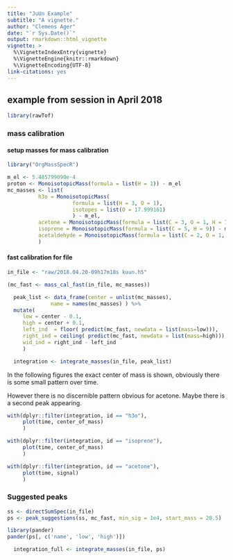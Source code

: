 ```yaml
---
title: "JuUn Example"
subtitle: "A vignette."
author: "Clemens Ager"
date: "`r Sys.Date()`"
output: rmarkdown::html_vignette
vignette: >
  %\VignetteIndexEntry{vignette}
  %\VignetteEngine{knitr::rmarkdown}
  %\VignetteEncoding{UTF-8}
link-citations: yes
---
```


## example from session in April 2018

```r
library(rawTof)
```

### mass calibration

#### setup masses for mass calibration

```r
library("OrgMassSpecR")

m_el <- 5.485799090e-4
proton <- MonoisotopicMass(formula = list(H = 1)) - m_el
mc_masses <- list(
		  h3o = MonoisotopicMass(
					 formula = list(H = 3, O = 1),
					 isotopes = list(O = 17.999161)
					 ) - m_el,
		  acetone = MonoisotopicMass(formula = list(C = 3, O = 1, H = 7)) - m_el,
		  isoprene = MonoisotopicMass(formula = list(C = 5, H = 9)) - m_el,
		  acetaldehyde = MonoisotopicMass(formula = list(C = 2, O = 1, H = 5)) - m_el
		  )
```

#### fast calibration for file

```r
in_file <- "raw/2018.04.20-09h17m18s kuun.h5"

(mc_fast <- mass_cal_fast(in_file, mc_masses))
```

```r
  peak_list <- data_frame(center = unlist(mc_masses),
			  name = names(mc_masses) ) %>%
  mutate(
	 low = center - 0.1,
	 high = center + 0.1,
	 left_ind  = floor( predict(mc_fast, newdata = list(mass=low))),
	 right_ind = ceiling( predict(mc_fast, newdata = list(mass=high))),
	 wid_ind = right_ind - left_ind
	 )

  integration <- integrate_masses(in_file, peak_list)
```

In the following figures the exact center of mass is shown, obviously
there is some small pattern over time. 

However there is no discernible pattern obvious for acetone.  Maybe
there is a second peak appearing.

```r
with(dplyr::filter(integration, id == "h3o"),
     plot(time, center_of_mass)
     )
```

```r
with(dplyr::filter(integration, id == "isoprene"),
     plot(time, center_of_mass)
     )
```

```r
with(dplyr::filter(integration, id == "acetone"),
     plot(time, signal)
     )
```

### Suggested peaks

```r
ss <- directSumSpec(in_file)
ps <- peak_suggestions(ss, mc_fast, min_sig = 1e4, start_mass = 20.5)
```

```r
library(pander)
pander(ps[, c('name', 'low', 'high')])
```

```r
  integration_full <- integrate_masses(in_file, ps)
```






